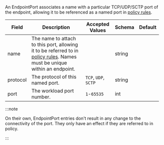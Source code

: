 
An EndpointPort associates a name with a particular TCP/UDP/SCTP port of the endpoint, allowing it to
be referenced as a named port in [policy rules](../../reference/resources/networkpolicy.mdx#entityrule).

| Field    | Description                                                                                                                                                             | Accepted Values      | Schema | Default |
| -------- | ----------------------------------------------------------------------------------------------------------------------------------------------------------------------- | -------------------- | ------ | ------- |
| name     | The name to attach to this port, allowing it to be referred to in [policy rules](../../reference/resources/networkpolicy.mdx#entityrule). Names must be unique within an endpoint. |                      | string |         |
| protocol | The protocol of this named port.                                                                                                                                        | `TCP`, `UDP`, `SCTP` | string |         |
| port     | The workload port number.                                                                                                                                               | `1`-`65535`          | int    |         |

:::note

On their own, EndpointPort entries don't result in any change to the connectivity of the port.
They only have an effect if they are referred to in policy.

:::
